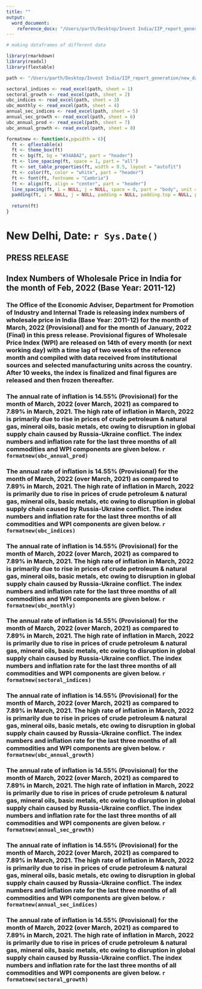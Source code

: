 ```yaml
---
title: ""
output:
  word_document:
    reference_docx: "/Users/parth/Desktop/Invest India/IIP_report_generation/iip_report_template.docx"
---
```


```r

# making dataframes of different data

library(rmarkdown)
library(readxl)
library(flextable)

path <- "/Users/parth/Desktop/Invest India/IIP_report_generation/new_data.xlsx"

sectoral_indices <- read_excel(path, sheet = 1)
sectoral_growth <- read_excel(path, sheet = 2)
ubc_indices <- read_excel(path, sheet = 3)
ubc_monthly <- read_excel(path, sheet = 4)
annual_sec_indices <- read_excel(path, sheet = 5)
annual_sec_growth <- read_excel(path, sheet = 6)
ubc_annual_prod <- read_excel(path, sheet = 7)
ubc_annual_growth <- read_excel(path, sheet = 8)

formatnew <- function(x,pgwidth = 6){
  ft <- qflextable(x)
  ft <- theme_box(ft)
  ft <- bg(ft, bg = "#34ABA2", part = "header")
  ft <- line_spacing(ft, space = 1, part = "all")
  ft <- set_table_properties(ft, width = 0.5, layout = "autofit")
  ft <- color(ft, color = "white", part = "header")
  ft <- font(ft, fontname = "Cambria")
  ft <- align(ft, align = "center", part = "header")
  line_spacing(ft, i = NULL, j = NULL, space = 0, part = "body", unit = "in")
  padding(ft, i = NULL, j = NULL, padding = NULL, padding.top = NULL, padding.bottom = NULL, padding.left = NULL, padding.right = NULL)
  
  return(ft)
}
```

# New Delhi, Date: `r Sys.Date()`

## PRESS RELEASE

## Index Numbers of Wholesale Price in India for the month of Feb, 2022 (Base Year: 2011-12) 

### The Office of the Economic Adviser, Department for Promotion of Industry and Internal Trade is releasing index numbers of wholesale price in India (Base Year: 2011-12) for the month of March, 2022 (Provisional) and for the month of January, 2022 (Final) in this press release. Provisional figures of Wholesale Price Index (WPI) are released on 14th of every month (or next working day) with a time lag of two weeks of the reference month and compiled with data received from institutional sources and selected manufacturing units across the country. After 10 weeks, the index is finalized and final figures are released and then frozen thereafter.

### The annual rate of inflation is 14.55% (Provisional) for the month of March, 2022 (over March, 2021) as compared to 7.89% in March, 2021. The high rate of inflation in March, 2022 is primarily due to rise in prices of crude petroleum & natural gas, mineral oils, basic metals, etc owing to disruption in global supply chain caused by Russia-Ukraine conflict. The index numbers and inflation rate for the last three months of all commodities and WPI components are given below. `r formatnew(ubc_annual_prod)`

### The annual rate of inflation is 14.55% (Provisional) for the month of March, 2022 (over March, 2021) as compared to 7.89% in March, 2021. The high rate of inflation in March, 2022 is primarily due to rise in prices of crude petroleum & natural gas, mineral oils, basic metals, etc owing to disruption in global supply chain caused by Russia-Ukraine conflict. The index numbers and inflation rate for the last three months of all commodities and WPI components are given below. `r formatnew(ubc_indices)`

### The annual rate of inflation is 14.55% (Provisional) for the month of March, 2022 (over March, 2021) as compared to 7.89% in March, 2021. The high rate of inflation in March, 2022 is primarily due to rise in prices of crude petroleum & natural gas, mineral oils, basic metals, etc owing to disruption in global supply chain caused by Russia-Ukraine conflict. The index numbers and inflation rate for the last three months of all commodities and WPI components are given below. `r formatnew(ubc_monthly)`

### The annual rate of inflation is 14.55% (Provisional) for the month of March, 2022 (over March, 2021) as compared to 7.89% in March, 2021. The high rate of inflation in March, 2022 is primarily due to rise in prices of crude petroleum & natural gas, mineral oils, basic metals, etc owing to disruption in global supply chain caused by Russia-Ukraine conflict. The index numbers and inflation rate for the last three months of all commodities and WPI components are given below. `r formatnew(sectoral_indices)`

### The annual rate of inflation is 14.55% (Provisional) for the month of March, 2022 (over March, 2021) as compared to 7.89% in March, 2021. The high rate of inflation in March, 2022 is primarily due to rise in prices of crude petroleum & natural gas, mineral oils, basic metals, etc owing to disruption in global supply chain caused by Russia-Ukraine conflict. The index numbers and inflation rate for the last three months of all commodities and WPI components are given below. `r formatnew(ubc_annual_growth)`

### The annual rate of inflation is 14.55% (Provisional) for the month of March, 2022 (over March, 2021) as compared to 7.89% in March, 2021. The high rate of inflation in March, 2022 is primarily due to rise in prices of crude petroleum & natural gas, mineral oils, basic metals, etc owing to disruption in global supply chain caused by Russia-Ukraine conflict. The index numbers and inflation rate for the last three months of all commodities and WPI components are given below. `r formatnew(annual_sec_growth)`

### The annual rate of inflation is 14.55% (Provisional) for the month of March, 2022 (over March, 2021) as compared to 7.89% in March, 2021. The high rate of inflation in March, 2022 is primarily due to rise in prices of crude petroleum & natural gas, mineral oils, basic metals, etc owing to disruption in global supply chain caused by Russia-Ukraine conflict. The index numbers and inflation rate for the last three months of all commodities and WPI components are given below. `r formatnew(annual_sec_indices)`

### The annual rate of inflation is 14.55% (Provisional) for the month of March, 2022 (over March, 2021) as compared to 7.89% in March, 2021. The high rate of inflation in March, 2022 is primarily due to rise in prices of crude petroleum & natural gas, mineral oils, basic metals, etc owing to disruption in global supply chain caused by Russia-Ukraine conflict. The index numbers and inflation rate for the last three months of all commodities and WPI components are given below. `r formatnew(sectoral_growth)`